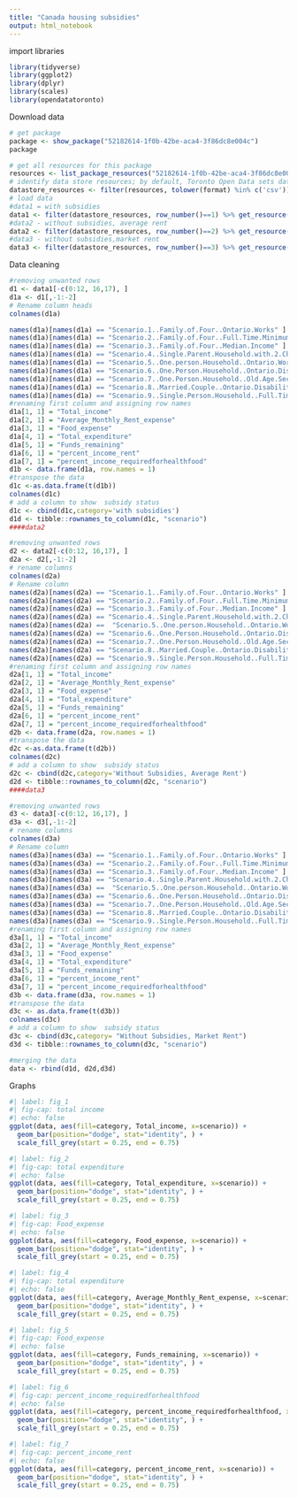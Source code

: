 ---
title: "Canada housing subsidies"
output: html_notebook
---
import libraries
```{r}
library(tidyverse)
library(ggplot2)
library(dplyr)
library(scales)
library(opendatatoronto)
```

Download data
```{r}
# get package
package <- show_package("52182614-1f0b-42be-aca4-3f86dc8e004c")
package

# get all resources for this package
resources <- list_package_resources("52182614-1f0b-42be-aca4-3f86dc8e004c")
# identify data store resources; by default, Toronto Open Data sets data store resource format to CSV
datastore_resources <- filter(resources, tolower(format) %in% c('csv'))
# load data
#data1 = with subsidies 
data1 <- filter(datastore_resources, row_number()==1) %>% get_resource()
#data2 - without subsidies, average rent
data2 <- filter(datastore_resources, row_number()==2) %>% get_resource()
#data3 - without subsidies,market rent
data3 <- filter(datastore_resources, row_number()==3) %>% get_resource()
```

Data cleaning 

```{r}
#removing unwanted rows
d1 <- data1[-c(0:12, 16,17), ]
d1a <- d1[,-1:-2]
# Rename column heads
colnames(d1a)

names(d1a)[names(d1a) == "Scenario.1..Family.of.Four..Ontario.Works" ] <- "S1"
names(d1a)[names(d1a) == "Scenario.2..Family.of.Four..Full.Time.Minimum.Wage.Earner"  ] <- "S2"
names(d1a)[names(d1a) == "Scenario.3..Family.of.Four..Median.Income" ] <- "S3"
names(d1a)[names(d1a) == "Scenario.4..Single.Parent.Household.with.2.Children..Ontario.Works" ] <- "S4"
names(d1a)[names(d1a) == "Scenario.5..One.person.Household..Ontario.Works"] <- "S5"
names(d1a)[names(d1a) == "Scenario.6..One.Person.Household..Ontario.Disability.Support.Program" ] <- "S6"
names(d1a)[names(d1a) == "Scenario.7..One.Person.Household..Old.Age.Security..Guaranteed.Annual.Income.Supplement" ] <- "S7"
names(d1a)[names(d1a) == "Scenario.8..Married.Couple..Ontario.Disability.Support.Program" ] <- "S8"
names(d1a)[names(d1a) == "Scenario.9..Single.Person.Household..Full.Time.Minimum.Wage.Earner" ] <- "S9"
#renaming first column and assigning row names
d1a[1, 1] = "Total_income"
d1a[2, 1] = "Average_Monthly_Rent_expense"
d1a[3, 1] = "Food_expense"
d1a[4, 1] = "Total_expenditure"
d1a[5, 1] = "Funds_remaining"
d1a[6, 1] = "percent_income_rent"
d1a[7, 1] = "percent_income_requiredforhealthfood"
d1b <- data.frame(d1a, row.names = 1)
#transpose the data
d1c <-as.data.frame(t(d1b))
colnames(d1c)
# add a column to show  subsidy status
d1c <- cbind(d1c,category='with subsidies')
d1d <- tibble::rownames_to_column(d1c, "scenario")
####data2 

#removing unwanted rows
d2 <- data2[-c(0:12, 16,17), ]
d2a <- d2[,-1:-2]
# rename columns
colnames(d2a)
# Rename column
names(d2a)[names(d2a) == "Scenario.1..Family.of.Four..Ontario.Works" ] <- "S1"
names(d2a)[names(d2a) == "Scenario.2..Family.of.Four..Full.Time.Minimum.Wage.Earner"  ] <- "S2"
names(d2a)[names(d2a) == "Scenario.3..Family.of.Four..Median.Income" ] <- "S3"
names(d2a)[names(d2a) == "Scenario.4..Single.Parent.Household.with.2.Children..Ontario.Works" ] <- "S4"
names(d2a)[names(d2a) ==  "Scenario.5..One.person.Household..Ontario.Works"] <- "S5"
names(d2a)[names(d2a) == "Scenario.6..One.Person.Household..Ontario.Disability.Support.Program" ] <- "S6"
names(d2a)[names(d2a) == "Scenario.7..One.Person.Household..Old.Age.Security..Guaranteed.Annual.Income.Supplement" ] <- "S7"
names(d2a)[names(d2a) == "Scenario.8..Married.Couple..Ontario.Disability.Support.Program" ] <- "S8"
names(d2a)[names(d2a) == "Scenario.9..Single.Person.Household..Full.Time.Minimum.Wage.Earner" ] <- "S9"
#renaming first column and assigning row names
d2a[1, 1] = "Total_income"
d2a[2, 1] = "Average_Monthly_Rent_expense"
d2a[3, 1] = "Food_expense"
d2a[4, 1] = "Total_expenditure"
d2a[5, 1] = "Funds_remaining"
d2a[6, 1] = "percent_income_rent"
d2a[7, 1] = "percent_income_requiredforhealthfood"
d2b <- data.frame(d2a, row.names = 1)
#transpose the data
d2c <-as.data.frame(t(d2b))
colnames(d2c)
# add a column to show  subsidy status
d2c <- cbind(d2c,category='Without Subsidies, Average Rent')
d2d <- tibble::rownames_to_column(d2c, "scenario")
####data3

#removing unwanted rows
d3 <- data3[-c(0:12, 16,17), ]
d3a <- d3[,-1:-2]
# rename columns
colnames(d3a)
# Rename column
names(d3a)[names(d3a) == "Scenario.1..Family.of.Four..Ontario.Works" ] <- "S1"
names(d3a)[names(d3a) == "Scenario.2..Family.of.Four..Full.Time.Minimum.Wage.Earner"  ] <- "S2"
names(d3a)[names(d3a) == "Scenario.3..Family.of.Four..Median.Income" ] <- "S3"
names(d3a)[names(d3a) == "Scenario.4..Single.Parent.Household.with.2.Children..Ontario.Works" ] <- "S4"
names(d3a)[names(d3a) ==  "Scenario.5..One.person.Household..Ontario.Works"] <- "S5"
names(d3a)[names(d3a) == "Scenario.6..One.Person.Household..Ontario.Disability.Support.Program" ] <- "S6"
names(d3a)[names(d3a) == "Scenario.7..One.Person.Household..Old.Age.Security..Guaranteed.Annual.Income.Supplement" ] <- "S7"
names(d3a)[names(d3a) == "Scenario.8..Married.Couple..Ontario.Disability.Support.Program" ] <- "S8"
names(d3a)[names(d3a) == "Scenario.9..Single.Person.Household..Full.Time.Minimum.Wage.Earner" ] <- "S9"
#renaming first column and assigning row names
d3a[1, 1] = "Total_income"
d3a[2, 1] = "Average_Monthly_Rent_expense"
d3a[3, 1] = "Food_expense"
d3a[4, 1] = "Total_expenditure"
d3a[5, 1] = "Funds_remaining"
d3a[6, 1] = "percent_income_rent"
d3a[7, 1] = "percent_income_requiredforhealthfood"
d3b <- data.frame(d3a, row.names = 1)
#transpose the data
d3c <- as.data.frame(t(d3b))
colnames(d3c)
# add a column to show  subsidy status
d3c <- cbind(d3c,category= "Without Subsidies, Market Rent")
d3d <- tibble::rownames_to_column(d3c, "scenario")

#merging the data
data <- rbind(d1d, d2d,d3d)
```

Graphs
```{r}
#| label: fig_1
#| fig-cap: total income
#| echo: false
ggplot(data, aes(fill=category, Total_income, x=scenario)) + 
  geom_bar(position="dodge", stat="identity", ) +
  scale_fill_grey(start = 0.25, end = 0.75)

#| label: fig_2
#| fig-cap: total expenditure
#| echo: false
ggplot(data, aes(fill=category, Total_expenditure, x=scenario)) + 
  geom_bar(position="dodge", stat="identity", ) +
  scale_fill_grey(start = 0.25, end = 0.75)

#| label: fig_3
#| fig-cap: Food_expense
#| echo: false
ggplot(data, aes(fill=category, Food_expense, x=scenario)) + 
  geom_bar(position="dodge", stat="identity", ) +
  scale_fill_grey(start = 0.25, end = 0.75)

#| label: fig_4
#| fig-cap: total expenditure
#| echo: false
ggplot(data, aes(fill=category, Average_Monthly_Rent_expense, x=scenario)) + 
  geom_bar(position="dodge", stat="identity", ) +
  scale_fill_grey(start = 0.25, end = 0.75)

#| label: fig_5
#| fig-cap: Food_expense
#| echo: false
ggplot(data, aes(fill=category, Funds_remaining, x=scenario)) + 
  geom_bar(position="dodge", stat="identity", ) +
  scale_fill_grey(start = 0.25, end = 0.75)

#| label: fig_6
#| fig-cap: percent_income_requiredforhealthfood
#| echo: false
ggplot(data, aes(fill=category, percent_income_requiredforhealthfood, x=scenario)) + 
  geom_bar(position="dodge", stat="identity", ) +
  scale_fill_grey(start = 0.25, end = 0.75)

#| label: fig_7
#| fig-cap: percent_income_rent
#| echo: false
ggplot(data, aes(fill=category, percent_income_rent, x=scenario)) + 
  geom_bar(position="dodge", stat="identity", ) +
  scale_fill_grey(start = 0.25, end = 0.75)
```